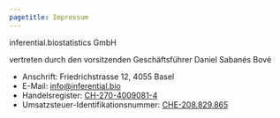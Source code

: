```yaml
---
pagetitle: Impressum
---
```


inferential.biostatistics GmbH

vertreten durch den vorsitzenden Geschäftsführer Daniel Sabanés Bové

- Anschrift: Friedrichstrasse 12, 4055 Basel
- E-Mail: [info@inferential.bio](mailto:info@inferential.bio)
- Handelsregister: [CH-270-4009081-4](https://www.zefix.ch/de/search/entity/list/firm/1631506)
- Umsatzsteuer-Identifikationsnummer: [CHE-208.829.865](https://www.uid.admin.ch/Detail.aspx?uid_id=CHE208829865)
